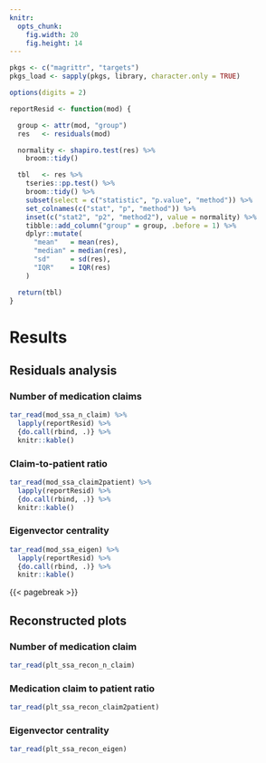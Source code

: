 ```yaml
---
knitr:
  opts_chunk:
    fig.width: 20
    fig.height: 14
---
```


\KOMAoptions{paper=landscape,pagesize}
\recalctypearea

```r

pkgs <- c("magrittr", "targets")
pkgs_load <- sapply(pkgs, library, character.only = TRUE)

options(digits = 2)

reportResid <- function(mod) {

  group <- attr(mod, "group")
  res   <- residuals(mod)

  normality <- shapiro.test(res) %>%
    broom::tidy()

  tbl   <- res %>%
    tseries::pp.test() %>%
    broom::tidy() %>%
    subset(select = c("statistic", "p.value", "method")) %>%
    set_colnames(c("stat", "p", "method")) %>%
    inset(c("stat2", "p2", "method2"), value = normality) %>%
    tibble::add_column("group" = group, .before = 1) %>%
    dplyr::mutate(
      "mean"   = mean(res),
      "median" = median(res),
      "sd"     = sd(res),
      "IQR"    = IQR(res)
    )

  return(tbl)
}

```

# Results

## Residuals analysis

### Number of medication claims

```r

tar_read(mod_ssa_n_claim) %>%
  lapply(reportResid) %>%
  {do.call(rbind, .)} %>%
  knitr::kable()

```

### Claim-to-patient ratio

```r

tar_read(mod_ssa_claim2patient) %>%
  lapply(reportResid) %>%
  {do.call(rbind, .)} %>%
  knitr::kable()

```

### Eigenvector centrality

```r

tar_read(mod_ssa_eigen) %>%
  lapply(reportResid) %>%
  {do.call(rbind, .)} %>%
  knitr::kable()

```

{{< pagebreak >}}

## Reconstructed plots

### Number of medication claim

```r

tar_read(plt_ssa_recon_n_claim)

```

### Medication claim to patient ratio

```r

tar_read(plt_ssa_recon_claim2patient)

```

### Eigenvector centrality

```r

tar_read(plt_ssa_recon_eigen)

```
